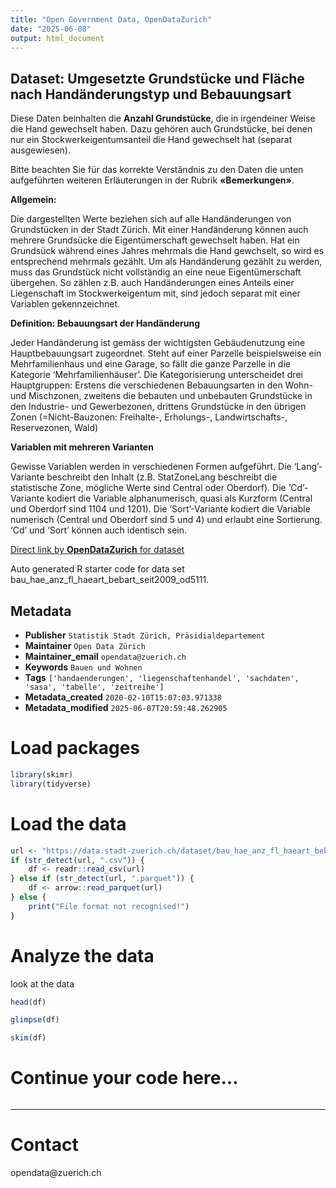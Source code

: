 ```yaml
---
title: "Open Government Data, OpenDataZurich"
date: "2025-06-08"
output: html_document
---
```


## Dataset: Umgesetzte Grundstücke und Fläche nach Handänderungstyp und Bebauungsart


Diese Daten beinhalten die **Anzahl Grundstücke**, die in irgendeiner Weise die Hand gewechselt haben. Dazu gehören auch Grundstücke, bei denen nur ein Stockwerkeigentumsanteil die Hand gewechselt hat (separat ausgewiesen).

Bitte beachten Sie für das korrekte Verständnis zu den Daten die unten aufgeführten weiteren Erläuterungen in der Rubrik **«Bemerkungen»**.




**Allgemein:**

 Die dargestellten Werte beziehen sich auf alle Handänderungen von Grundstücken in der Stadt Zürich. Mit einer Handänderung können auch mehrere Grundsücke die Eigentümerschaft gewechselt haben. Hat ein Grundsück während eines Jahres mehrmals die Hand gewchselt, so wird es entsprechend mehrmals gezählt. Um als Handänderung gezählt zu werden, muss das Grundstück nicht vollständig an eine neue Eigentümerschaft übergehen. So zählen z.B. auch Handänderungen eines Anteils einer Liegenschaft im Stockwerkeigentum mit, sind jedoch separat mit einer Variablen gekennzeichnet.
 

[]()

**Definition: Bebauungsart der Handänderung**

 Jeder Handänderung ist gemäss der wichtigsten Gebäudenutzung eine Hauptbebauungsart zugeordnet. Steht auf einer Parzelle beispielsweise ein Mehrfamilienhaus und eine Garage, so fällt die ganze Parzelle in die Kategorie 'Mehrfamilienhäuser'. Die Kategorisierung unterscheidet drei Hauptgruppen: Erstens die verschiedenen Bebauungsarten in den Wohn- und Mischzonen, zweitens die bebauten und unbebauten Grundstücke in den Industrie- und Gewerbezonen, drittens Grundstücke in den übrigen Zonen (=Nicht-Bauzonen: Freihalte-, Erholungs-, Landwirtschafts-, Reservezonen, Wald)



[]()

**Variablen mit mehreren Varianten**


Gewisse Variablen werden in verschiedenen Formen aufgeführt. Die 'Lang'-Variante beschreibt den Inhalt (z.B. StatZoneLang beschreibt die statistische Zone, mögliche Werte sind Central oder Oberdorf). Die 'Cd'-Variante kodiert die Variable alphanumerisch, quasi als Kurzform (Central und Oberdorf sind 1104 und 1201). Die 'Sort'-Variante kodiert die Variable numerisch (Central und Oberdorf sind 5 und 4) und erlaubt eine Sortierung. 'Cd' und 'Sort' können auch identisch sein.


[]()



[Direct link by **OpenDataZurich** for dataset](https://data.stadt-zuerich.ch/dataset/bau_hae_anz_fl_haeart_bebart_seit2009_od5111)

Auto generated R starter code for data set bau_hae_anz_fl_haeart_bebart_seit2009_od5111.

## Metadata

- **Publisher** `Statistik Stadt Zürich, Präsidialdepartement`
- **Maintainer** `Open Data Zürich`
- **Maintainer_email** `opendata@zuerich.ch`
- **Keywords** `Bauen und Wohnen`
- **Tags** `['handaenderungen', 'liegenschaftenhandel', 'sachdaten', 'sasa', 'tabelle', 'zeitreihe']`
- **Metadata_created** `2020-02-10T15:07:03.971338`
- **Metadata_modified** `2025-06-07T20:59:48.262905`


# Load packages

```r
library(skimr)
library(tidyverse)
```

# Load the data

```r
url <- "https://data.stadt-zuerich.ch/dataset/bau_hae_anz_fl_haeart_bebart_seit2009_od5111/download/BAU511OD5111.csv"
if (str_detect(url, ".csv")) {
    df <- readr::read_csv(url)
} else if (str_detect(url, ".parquet")) {
    df <- arrow::read_parquet(url)
} else {
    print("File format not recognised!")
}
```

# Analyze the data

look at the data
```r
head(df)
```

```r
glimpse(df)
```

```r
skim(df)
```

# Continue your code here...

```r

```

------------------------------------------------------------------------

# Contact

opendata@zuerich.ch
